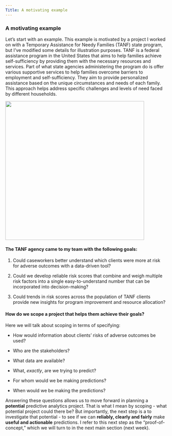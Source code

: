```yaml
---
Title: A motivating example
---
```


### A motivating example

Let's start with an example. This example is motivated by a project I worked on with a Temporary Assistance for Needy Families (TANF) state program, but I've modified some details for illustration purposes. TANF is a federal assistance program in the United States that aims to help families achieve self-sufficiency by providing them with the necessary resources and services. Part of what state agencies administering the program do is offer various supportive services to help families overcome barriers to employment and self-sufficiency. They aim to provide personalized assistance based on the unique circumstances and needs of each family. This approach helps address specific challenges and levels of need faced by different households.

![](familygeneric.jpg){width="4.5in"}

#### **The TANF agency came to my team with the following goals:**

1.  Could caseworkers better understand which clients were more at risk for adverse outcomes with a data-driven tool?

2.  Could we develop reliable risk scores that combine and weigh multiple risk factors into a single easy-to-understand number that can be incorporated into decision-making?

3.  Could trends in risk scores across the population of TANF clients provide new insights for program improvement and resource allocation?

#### **How do we scope a project that helps them achieve their goals?**

Here we will talk about scoping in terms of specifying:

-   How would information about clients' risks of adverse outcomes be used?

-   Who are the stakeholders?

-   What data are available?

-   What, *exactly*, are we trying to predict?

-   For whom would we be making predictions?

-   When would we be making the predictions?

Answering these questions allows us to move forward in planning a **potential** predictive analytics project. That is what I mean by scoping - what potential project could there be? But importantly, the next step is a to investigate that potential - to see if we can **reliably, clearly and fairly** make **useful and actionable** predictions. I refer to this next step as the "proof-of-concept," which we will turn to in the next main section (next week).
